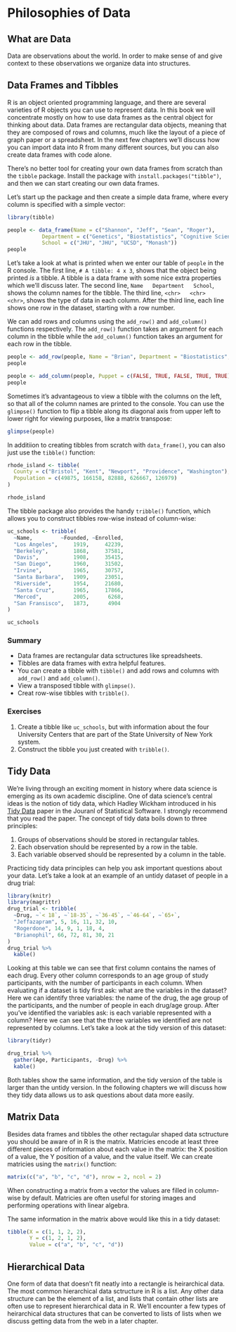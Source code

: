 # Philosophies of Data

## What are Data

Data are observations about the world. In order to make sense of and give
context to these observations we organize data into structures.

## Data Frames and Tibbles

R is an object oriented programming language, and there are several varieties
of R objects you can use to represent data. In this book we will concentrate
mostly on how to use data frames as the central object for thinking about data.
Data frames are rectangular data objects, meaning that they are composed of
rows and columns, much like the layout of a piece of graph paper or a
spreadsheet. In the next few chapters we'll discuss how you can import data
into R from many different sources, but you can also create data frames with
code alone.

There's no better tool for creating your own data frames from scratch than the
`tibble` package. Install the package with `install.packages("tibble")`, and
then we can start creating our own data frames.

Let's start up the package and then create a simple data frame, where every
column is specified with a simple vector:

```r
library(tibble)

people <- data_frame(Name = c("Shannon", "Jeff", "Sean", "Roger"),
           Department = c("Genetics", "Biostatistics", "Cognitive Science", "Biostatistics"),
           School = c("JHU", "JHU", "UCSD", "Monash"))
people
```

Let's take a look at what is printed when we enter our table of `people` in the
R console. The first line, `# A tibble: 4 x 3`, shows that the object being
printed *is* a tibble. A tibble is a data frame with some nice extra properties
which we'll discuss later. The second line, `Name   Department   School`, shows
the column names for the tibble. The third line, `<chr>   <chr>   <chr>`, shows
the type of data in each column. After the third line, each line shows one row
in the dataset, starting with a row number.

We can add rows and columns using the `add_row()` and `add_column()` functions
respectively. The `add_row()` function takes an argument for each column in the
tibble while the `add_column()` function takes an argument for each row in the
tibble.

```r
people <- add_row(people, Name = "Brian", Department = "Biostatistics", School = "JHU")
people

people <- add_column(people, Puppet = c(FALSE, TRUE, FALSE, TRUE, TRUE))
people
```

Sometimes it's advantageous to view a tibble with the columns on the left, so
that all of the column names are printed to the console. You can use the
`glimpse()` function to flip a tibble along its diagonal axis from upper left
to lower right for viewing purposes, like a matrix transpose:

```r
glimpse(people)
```

In additiion to creating tibbles from scratch with `data_frame()`, you can also
just use the `tibble()` function:

```r
rhode_island <- tibble(
  County = c("Bristol", "Kent", "Newport", "Providence", "Washington"),
  Population = c(49875, 166158, 82888, 626667, 126979)
)

rhode_island
```

The tibble package also provides the handy `tribble()` function, which allows
you to construct tibbles row-wise instead of column-wise:

```r
uc_schools <- tribble(
  ~Name,         ~Founded, ~Enrolled,
  "Los Angeles",     1919,     42239,
  "Berkeley",        1868,     37581,
  "Davis",           1908,     35415,
  "San Diego",       1960,     31502,
  "Irvine",          1965,     30757,
  "Santa Barbara",   1909,     23051,
  "Riverside",       1954,     21680,
  "Santa Cruz",      1965,     17866,
  "Merced",          2005,      6268,
  "San Fransisco",   1873,      4904
)

uc_schools
```

### Summary

- Data frames are rectangular data sctructures like spreadsheets. 
- Tibbles are data frames with extra helpful features.
- You can create a tibble with `tibble()` and add rows and columns with
`add_row()` and `add_column()`.
- View a transposed tibble with `glimpse()`.
- Creat row-wise tibbles with `tribble()`.

### Exercises

1. Create a tibble like `uc_schools`, but with information about the four
University Centers that are part of the State University of New York system.
2. Construct the tibble you just created with `tribble()`.

## Tidy Data

We're living through an exciting moment in history where data science is
emerging as its own academic discipline. One of data science's central ideas
is the notion of tidy data, which Hadley Wickham introduced in his
[Tidy Data](http://vita.had.co.nz/papers/tidy-data.html) paper in the Jouranl
of Statistical Software. I strongly recommend that you read the paper. The
concept of tidy data boils down to three principles:

1. Groups of observations should be stored in rectangular tables.
2. Each observation should be represented by a row in the table.
3. Each variable observed should be represented by a column in the table.

Practicing tidy data principles can help you ask important questions about your
data. Let's take a look at an example of an untidy dataset of people in a drug
trial:

```r
library(knitr)
library(magrittr)
drug_trial <- tribble(
  ~Drug, ~`< 18`, ~`18-35`, ~`36-45`, ~`46-64`, ~`65+`,
  "Jeffazapram", 5, 16, 11, 32, 10,
  "Rogerdone", 14, 9, 1, 18, 4,
  "Brianophil", 66, 72, 81, 30, 21
)
drug_trial %>%
  kable()
```

Looking at this table we can see that first column contains the names of each
drug. Every other column corresponds to an age group of study participants, with
the number of participants in each column. When evaluating if a dataset is tidy
first ask: what are the variables in the dataset? Here we can identify three
variables: the name of the drug, the age group of the participants, and the
number of people in each drug/age group. After you've identified the variables
ask: is each variable represented with a column? Here we can see that the three
variables we identified are not represented by columns. Let's take a look at the
tidy version of this dataset:

```r
library(tidyr)

drug_trial %>%
  gather(Age, Participants, -Drug) %>%
  kable()
```

Both tables show the same information, and the tidy version of the table is
larger than the untidy version. In the following chapters we will discuss how
they tidy data allows us to ask questions about data more easily.

## Matrix Data

Besides data frames and tibbles the other rectagular shaped data sctructure you
should be aware of in R is the matrix. Matricies encode at least three different
pieces of information about each value in the matrix: the X position of a value,
the Y position of a value, and the value itself. We can create matricies using
the `matrix()` function:

```r
matrix(c("a", "b", "c", "d"), nrow = 2, ncol = 2)
```

When constructing a matrix from a vector the values are filled in column-wise
by default. Matricies are often useful for storing images and performing
operations with linear algebra.

The same information in the matrix above would like this in a tidy dataset:

```r
tibble(X = c(1, 1, 2, 2), 
       Y = c(1, 2, 1, 2), 
       Value = c("a", "b", "c", "d"))
```


## Hierarchical Data

One form of data that doesn't fit neatly into a rectangle is heirarchical data.
The most common hierarchical data sctructure in R is a list. Any other data
structure can be the element of a list, and lists that contain other lists are
often use to represent hierarchical data in R. We'll encounter a few types of
heirarchical data structures that can be converted to lists of lists when we
discuss getting data from the web in a later chapter.
